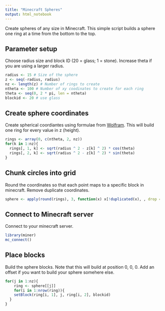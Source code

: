 ```yaml
---
title: "Minecraft Spheres"
output: html_notebook
---
```


Create spheres of any size in Minecraft. This simple script builds a sphere one ring at a time from the bottom to the top.

## Parameter setup

Choose radius size and block ID (20 = glass; 1 = stone). Increase theta if you are using a larger radius.

```r
radius <- 15 # Size of the sphere
z <- seq(-radius, radius)
nz <- length(z) # Number of rings to create
ntheta <- 100 # Number of xy coodinates to create for each ring
theta <- seq(0, 2 * pi, len = ntheta)
blockid <- 20 # use glass
```

## Create sphere coordinates

Create spherical coordiantes using formulae from [Wolfram](http://mathworld.wolfram.com/Sphere.html). This will build one ring for every value in z (height).

```r
rings <- array(0, c(ntheta, 2, nz))
for(k in 1:nz){
  rings[, 1, k] <- sqrt(radius ^ 2 - z[k] ^ 2) * cos(theta)
  rings[, 2, k] <- sqrt(radius ^ 2 - z[k] ^ 2) * sin(theta)
}
```

## Chunk circles into grid

Round the coordinates so that each point maps to a specific block in minecraft. Remove duplicate coordinates.

```r
sphere <- apply(round(rings), 3, function(x) x[!duplicated(x), , drop = FALSE])
```

## Connect to Minecraft server

Connect to your minecraft server.

```r
library(miner)
mc_connect()
```

## Place blocks

Build the sphere blocks. Note that this will build at position 0, 0, 0. Add an offset if you want to build your sphere somehere else.

```r
for(j in 1:nz){
    ring <- sphere[[j]]
    for(i in 1:nrow(ring)){
    setBlock(ring[i, 1], j, ring[i, 2], blockid)
  }
}
```


